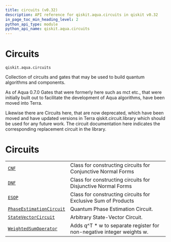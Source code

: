 ```yaml
---
title: circuits (v0.32)
description: API reference for qiskit.aqua.circuits in qiskit v0.32
in_page_toc_min_heading_level: 2
python_api_type: module
python_api_name: qiskit.aqua.circuits
---
```


<span id="module-qiskit.aqua.circuits" />

<span id="qiskit-aqua-circuits" />

<span id="circuits-qiskit-aqua-circuits" />

# Circuits

`qiskit.aqua.circuits`

Collection of circuits and gates that may be used to build quantum algorithms and components.

<Admonition title="Note" type="note">
  As of Aqua 0.7.0 Gates that were formerly here such as mct etc., that were initially built out to facilitate the development of Aqua algorithms, have been moved into Terra.

  Likewise there are Circuits here, that are now deprecated, which have been moved and have updated versions in Terra qiskit.circuit.library which should be used for any future work. The circuit documentation here indicates the corresponding replacement circuit in the library.
</Admonition>

# Circuits

|                                                                                                                       |                                                                        |
| --------------------------------------------------------------------------------------------------------------------- | ---------------------------------------------------------------------- |
| [`CNF`](qiskit.aqua.circuits.CNF "qiskit.aqua.circuits.CNF")                                                          | Class for constructing circuits for Conjunctive Normal Forms           |
| [`DNF`](qiskit.aqua.circuits.DNF "qiskit.aqua.circuits.DNF")                                                          | Class for constructing circuits for Disjunctive Normal Forms           |
| [`ESOP`](qiskit.aqua.circuits.ESOP "qiskit.aqua.circuits.ESOP")                                                       | Class for constructing circuits for Exclusive Sum of Products          |
| [`PhaseEstimationCircuit`](qiskit.aqua.circuits.PhaseEstimationCircuit "qiskit.aqua.circuits.PhaseEstimationCircuit") | Quantum Phase Estimation Circuit.                                      |
| [`StateVectorCircuit`](qiskit.aqua.circuits.StateVectorCircuit "qiskit.aqua.circuits.StateVectorCircuit")             | Arbitrary State-Vector Circuit.                                        |
| [`WeightedSumOperator`](qiskit.aqua.circuits.WeightedSumOperator "qiskit.aqua.circuits.WeightedSumOperator")          | Adds q^T \* w to separate register for non-negative integer weights w. |

